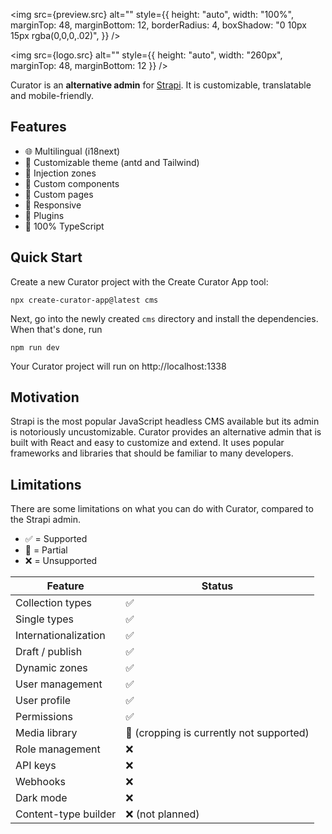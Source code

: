 
<img
  src={preview.src}
  alt=""
  style={{
    height: "auto",
    width: "100%",
    marginTop: 48,
    marginBottom: 12,
    borderRadius: 4,
    boxShadow: "0 10px 15px rgba(0,0,0,.02)",
  }}
/>

<img
  src={logo.src}
  alt=""
  style={{ height: "auto", width: "260px", marginTop: 48, marginBottom: 12 }}
/>

Curator is an **alternative admin** for [Strapi](https://www.strapi.io). It is customizable, translatable and mobile-friendly.

## Features

- 🌐 Multilingual (i18next)
- 🎨 Customizable theme (antd and Tailwind)
- 🧩 Injection zones
- 🧱 Custom components
- 📜 Custom pages
- 📱 Responsive
- 🔌 Plugins
- 💯 100% TypeScript

## Quick Start

Create a new Curator project with the Create Curator App tool:

```shell
npx create-curator-app@latest cms
```

Next, go into the newly created `cms` directory and install the dependencies. When that's done, run

```shell
npm run dev
```

Your Curator project will run on http://localhost:1338

## Motivation

Strapi is the most popular JavaScript headless CMS available but its admin is notoriously uncustomizable. Curator
provides an alternative admin that is built with React and easy to customize and extend. It uses popular frameworks and
libraries that should be familiar to many developers.

## Limitations

There are some limitations on what you can do with Curator, compared to the Strapi admin.

- ✅ = Supported
- 🚧 = Partial
- ❌ = Unsupported

| Feature              | Status                                    |
| -------------------- | ----------------------------------------- |
| Collection types     | ✅                                        |
| Single types         | ✅                                        |
| Internationalization | ✅                                        |
| Draft / publish      | ✅                                        |
| Dynamic zones        | ✅                                        |
| User management      | ✅                                        |
| User profile         | ✅                                        |
| Permissions          | ✅️                                       |
| Media library        | 🚧️ (cropping is currently not supported) |
| Role management      | ❌                                        |
| API keys             | ❌                                        |
| Webhooks             | ❌                                        |
| Dark mode            | ❌                                        |
| Content-type builder | ❌ (not planned)                          |
